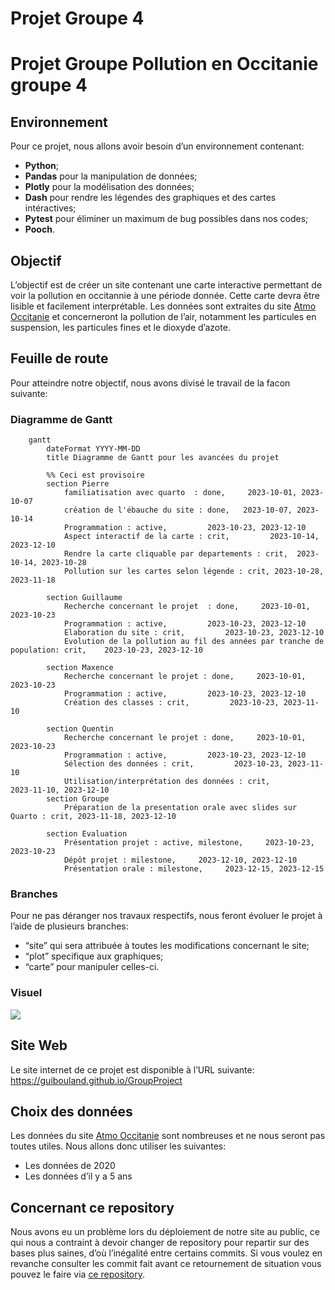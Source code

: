 # Projet Groupe 4
# Projet Groupe Pollution en Occitanie groupe 4
## Environnement
Pour ce projet, nous allons avoir besoin d'un environnement contenant:

* **Python**;
* **Pandas** pour la manipulation de données;
* **Plotly** pour la modélisation des données;
* **Dash** pour rendre les légendes des graphiques et des cartes intéractives;
* **Pytest** pour éliminer un maximum de bug possibles dans nos codes;
* **Pooch**.

## Objectif
L'objectif est de créer un site contenant une carte interactive permettant de voir la pollution en occitannie à une période donnée. Cette carte devra être lisible et facilement interprétable.
Les données sont extraites du site [Atmo Occitanie](https://data-atmo-occitanie.opendata.arcgis.com/pages/liste-des-flux) et concerneront la pollution de l'air, notamment les particules en suspension, les particules fines et le dioxyde d'azote.

## Feuille de route
Pour atteindre notre objectif, nous avons divisé le travail de la facon suivante: 

### Diagramme de Gantt
```mermaid
    gantt
        dateFormat YYYY-MM-DD
        title Diagramme de Gantt pour les avancées du projet
        
        %% Ceci est provisoire
        section Pierre
            familiatisation avec quarto  : done,     2023-10-01, 2023-10-07
            création de l'ébauche du site : done,   2023-10-07, 2023-10-14
            Programmation : active,         2023-10-23, 2023-12-10
            Aspect interactif de la carte : crit,         2023-10-14, 2023-12-10
            Rendre la carte cliquable par departements : crit,  2023-10-14, 2023-10-28
            Pollution sur les cartes selon légende : crit, 2023-10-28, 2023-11-18
            
        section Guillaume
            Recherche concernant le projet  : done,     2023-10-01, 2023-10-23
            Programmation : active,         2023-10-23, 2023-12-10
            Elaboration du site : crit,         2023-10-23, 2023-12-10
            Evolution de la pollution au fil des années par tranche de population: crit,    2023-10-23, 2023-12-10
            
        section Maxence
            Recherche concernant le projet : done,     2023-10-01, 2023-10-23
            Programmation : active,         2023-10-23, 2023-12-10
            Création des classes : crit,         2023-10-23, 2023-11-10
            
        section Quentin
            Recherche concernant le projet : done,     2023-10-01, 2023-10-23
            Programmation : active,         2023-10-23, 2023-12-10
            Sélection des données : crit,         2023-10-23, 2023-11-10
            Utilisation/interprétation des données : crit,         2023-11-10, 2023-12-10
        section Groupe
            Préparation de la presentation orale avec slides sur Quarto : crit, 2023-11-18, 2023-12-10
        
        section Evaluation
            Présentation projet : active, milestone,     2023-10-23, 2023-10-23
            Dépôt projet : milestone,     2023-12-10, 2023-12-10
            Présentation orale : milestone,     2023-12-15, 2023-12-15

```
### Branches
Pour ne pas déranger nos travaux respectifs, nous feront évoluer le projet à l'aide de plusieurs branches:

* "site" qui sera attribuée à toutes les modifications concernant le site;
* "plot" specifique aux graphiques;
* "carte" pour manipuler celles-ci.

### Visuel
![](https://github.com/guibouland/GroupProject/tree/main/images/objectifSchema.png)

## Site Web
Le site internet de ce projet est disponible à l'URL suivante: [https://guibouland.github.io/GroupProject](https://guibouland.github.io/GroupProject/)

## Choix des données
Les données du site [Atmo Occitanie](https://data-atmo-occitanie.opendata.arcgis.com/pages/liste-des-flux) sont nombreuses et ne nous seront pas toutes utiles. Nous allons donc utiliser les suivantes:

* Les données de 2020
* Les données d'il y a 5 ans

## Concernant ce repository
Nous avons eu un problème lors du déploiement de notre site au public, ce qui nous a contraint à devoir changer de repository pour repartir sur des bases plus saines, d'où l'inégalité entre certains commits. Si vous voulez en revanche consulter les commit fait avant ce retournement de situation vous pouvez le faire via [ce repository](https://github.com/guibouland/ProjetGroupe.git).


